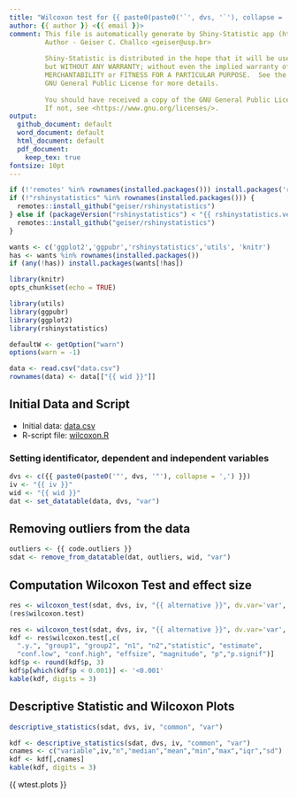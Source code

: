```yaml
---
title: "Wilcoxon test for {{ paste0(paste0('`', dvs, '`'), collapse = ',') }} with `{{ iv }}`"
author: {{ author }} <{{ email }}>
comment: This file is automatically generate by Shiny-Statistic app (https://statistic.geiser.tech/)
         Author - Geiser C. Challco <geiser@usp.br>
         
         Shiny-Statistic is distributed in the hope that it will be useful,
         but WITHOUT ANY WARRANTY; without even the implied warranty of
         MERCHANTABILITY or FITNESS FOR A PARTICULAR PURPOSE.  See the
         GNU General Public License for more details.
         
         You should have received a copy of the GNU General Public License.
         If not, see <https://www.gnu.org/licenses/>.
output:
  github_document: default
  word_document: default
  html_document: default
  pdf_document:
    keep_tex: true
fontsize: 10pt
---
```


```r
if (!'remotes' %in% rownames(installed.packages())) install.packages('remotes')
if (!"rshinystatistics" %in% rownames(installed.packages())) {
  remotes::install_github("geiser/rshinystatistics")
} else if (packageVersion("rshinystatistics") < "{{ rshinystatistics.version }}") {
  remotes::install_github("geiser/rshinystatistics")
}

wants <- c('ggplot2','ggpubr','rshinystatistics','utils', 'knitr')
has <- wants %in% rownames(installed.packages())
if (any(!has)) install.packages(wants[!has])

library(knitr)
opts_chunk$set(echo = TRUE)

library(utils)
library(ggpubr)
library(ggplot2)
library(rshinystatistics)

defaultW <- getOption("warn")
options(warn = -1)

data <- read.csv("data.csv")
rownames(data) <- data[["{{ wid }}"]]
```

## Initial Data and Script

* Initial data: [data.csv](data.csv)
* R-script file: [wilcoxon.R](wilcoxon.R)

### Setting identificator, dependent and independent variables

```r
dvs <- c({{ paste0(paste0('"', dvs, '"'), collapse = ',') }})
iv <- "{{ iv }}"
wid <- "{{ wid }}"
dat <- set_datatable(data, dvs, "var")
```

## Removing outliers from the data

```r
outliers <- {{ code.outliers }}
sdat <- remove_from_datatable(dat, outliers, wid, "var")
```

## Computation Wilcoxon Test and effect size

```r
res <- wilcoxon_test(sdat, dvs, iv, "{{ alternative }}", dv.var='var', as.list=T)
(res$wilcoxon.test)
```

```r
res <- wilcoxon_test(sdat, dvs, iv, "{{ alternative }}", dv.var='var', as.list=T)
kdf <- res$wilcoxon.test[,c(
  ".y.", "group1", "group2", "n1", "n2","statistic", "estimate",
  "conf.low", "conf.high", "effsize", "magnitude", "p","p.signif")]
kdf$p <- round(kdf$p, 3)
kdf$p[which(kdf$p < 0.001)] <- '<0.001'
kable(kdf, digits = 3)
```

## Descriptive Statistic and Wilcoxon Plots 

```r
descriptive_statistics(sdat, dvs, iv, "common", "var")
```

```r
kdf <- descriptive_statistics(sdat, dvs, iv, "common", "var")
cnames <- c("variable",iv,"n","median","mean","min","max","iqr","sd")
kdf <- kdf[,cnames]
kable(kdf, digits = 3)
```

{{ wtest.plots  }}
